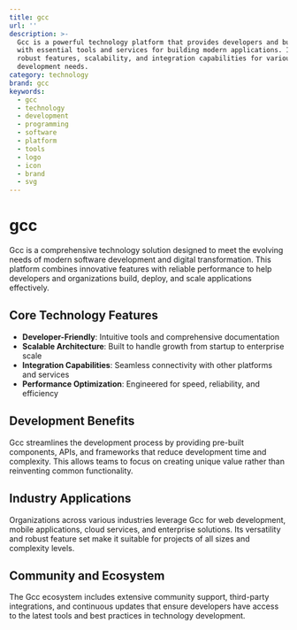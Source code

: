 ```yaml
---
title: gcc
url: ''
description: >-
  Gcc is a powerful technology platform that provides developers and businesses
  with essential tools and services for building modern applications. It offers
  robust features, scalability, and integration capabilities for various
  development needs.
category: technology
brand: gcc
keywords:
  - gcc
  - technology
  - development
  - programming
  - software
  - platform
  - tools
  - logo
  - icon
  - brand
  - svg
---
```


# gcc

Gcc is a comprehensive technology solution designed to meet the evolving needs of modern software development and digital transformation. This platform combines innovative features with reliable performance to help developers and organizations build, deploy, and scale applications effectively.

## Core Technology Features

- **Developer-Friendly**: Intuitive tools and comprehensive documentation
- **Scalable Architecture**: Built to handle growth from startup to enterprise scale
- **Integration Capabilities**: Seamless connectivity with other platforms and services
- **Performance Optimization**: Engineered for speed, reliability, and efficiency

## Development Benefits

Gcc streamlines the development process by providing pre-built components, APIs, and frameworks that reduce development time and complexity. This allows teams to focus on creating unique value rather than reinventing common functionality.

## Industry Applications

Organizations across various industries leverage Gcc for web development, mobile applications, cloud services, and enterprise solutions. Its versatility and robust feature set make it suitable for projects of all sizes and complexity levels.

## Community and Ecosystem

The Gcc ecosystem includes extensive community support, third-party integrations, and continuous updates that ensure developers have access to the latest tools and best practices in technology development.

